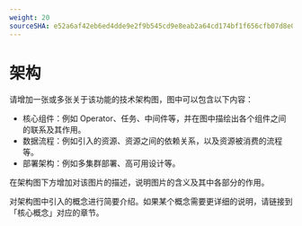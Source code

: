 ```yaml
---
weight: 20
sourceSHA: e52a6af42eb6ed4dde9e2f9b545cd9e8eab2a64cd174bf1f656cfb07d8e01b48
---
```


# 架构

请增加一张或多张关于该功能的技术架构图，图中可以包含以下内容：

- 核心组件：例如 Operator、任务、中间件等，并在图中描绘出各个组件之间的联系及其作用。
- 数据流程：例如引入的资源、资源之间的依赖关系，以及资源被消费的流程等。
- 部署架构：例如多集群部署、高可用设计等。

在架构图下方增加对该图片的描述，说明图片的含义及其中各部分的作用。

对架构图中引入的概念进行简要介绍。如果某个概念需要更详细的说明，请链接到「核心概念」对应的章节。
